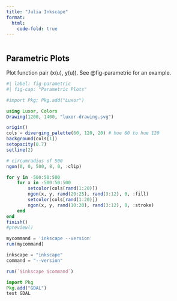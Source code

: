 ```yaml
---
title: "Julia Inkscape"
format:
  html:
    code-fold: true
---
```


```r
```

## Parametric Plots

Plot function pair (x(u), y(u)). 
See @fig-parametric for an example.


```julia
#| label: fig-parametric
#| fig-cap: "Parametric Plots"

#import Pkg; Pkg.add("Luxor")

using Luxor, Colors
Drawing(1200, 1400, "luxor-drawing.svg")

origin()
cols = diverging_palette(60, 120, 20) # hue 60 to hue 120
background(cols[1])
setopacity(0.7)
setline(2)

# circumradius of 500
ngon(0, 0, 500, 8, 0, :clip)

for y in -500:50:500
    for x in -500:50:500
        setcolor(cols[rand(1:20)])
        ngon(x, y, rand(20:25), rand(3:12), 0, :fill)
        setcolor(cols[rand(1:20)])
        ngon(x, y, rand(10:20), rand(3:12), 0, :stroke)
    end
end
finish()
#preview()
```





```julia
mycommand = 'inkscape --version'
run(mycommand)

```
```julia
inkscape = "inkscape"
command = "--version"

run(`$inkscape $command`)
```
```julia
import Pkg
Pkg.add("GDAL")
test GDAL
```

